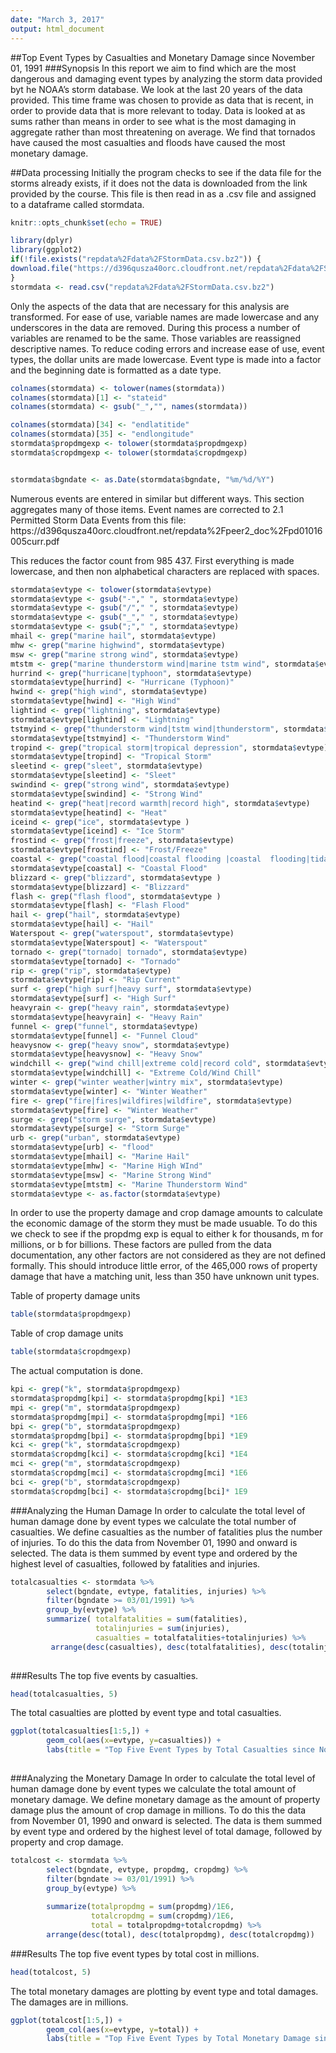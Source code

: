 ```yaml
---
date: "March 3, 2017"
output: html_document
---
```


##Top Event Types by Casualties and Monetary Damage since November 01, 1991
###Synopsis
In this report we aim to find which are the most dangerous and damaging event types by analyzing the storm data provided byt he NOAA's storm database. We look at the last 20 years of the data provided. This time frame was chosen to provide as data that is recent, in order to provide data that is more relevant to today. Data is looked at as sums rather than means in order to see what is the most damaging in aggregate rather than most threatening on average. We find that tornados have caused the most casualties and floods have caused the most monetary damage.

##Data processing
Initially the program checks to see if the data file for the storms already exists, if it does not the data is downloaded from the link provided by the course. This file is then read in as a .csv file and assigned to a dataframe called stormdata.  
```r
knitr::opts_chunk$set(echo = TRUE)
```
```r


library(dplyr)
library(ggplot2)
if(!file.exists("repdata%2Fdata%2FStormData.csv.bz2")) {
download.file("https://d396qusza40orc.cloudfront.net/repdata%2Fdata%2FStormData.csv.bz2","repdata%2Fdata%2FStormData.csv.bz2")
}
stormdata <- read.csv("repdata%2Fdata%2FStormData.csv.bz2")
```

Only the aspects of the data that are necessary for this analysis are transformed. For ease of use, variable names are made lowercase and any underscores in the data are removed. During this process a number of variables are renamed to be the same. Those variables are reassigned descriptive names. To reduce coding errors and increase ease of use, event types, the dollar units are made lowercase. Event type is made into a factor and the beginning date is formatted as a date type.
```r

colnames(stormdata) <- tolower(names(stormdata))
colnames(stormdata)[1] <- "stateid"
colnames(stormdata) <- gsub("_","", names(stormdata))

colnames(stormdata)[34] <- "endlatitide"
colnames(stormdata)[35] <- "endlongitude"
stormdata$propdmgexp <- tolower(stormdata$propdmgexp)
stormdata$cropdmgexp <- tolower(stormdata$cropdmgexp)


stormdata$bgndate <- as.Date(stormdata$bgndate, "%m/%d/%Y") 
```

Numerous events are entered in similar but different ways. This section aggregates many of those items. Event names are corrected to 2.1 Permitted Storm Data Events from this file: 
https://d396qusza40orc.cloudfront.net/repdata%2Fpeer2_doc%2Fpd01016005curr.pdf

This reduces the factor count from 985 437. First everything is made lowercase, and then non alphabetical characters are replaced with spaces. 
```r
stormdata$evtype <- tolower(stormdata$evtype)
stormdata$evtype <- gsub("-"," ", stormdata$evtype)
stormdata$evtype <- gsub("/"," ", stormdata$evtype)
stormdata$evtype <- gsub("_"," ", stormdata$evtype)
stormdata$evtype <- gsub(";"," ", stormdata$evtype)
mhail <- grep("marine hail", stormdata$evtype)
mhw <- grep("marine highwind", stormdata$evtype)
msw <- grep("marine strong wind", stormdata$evtype)
mtstm <- grep("marine thunderstorm wind|marine tstm wind", stormdata$evtype)
hurrind <- grep("hurricane|typhoon", stormdata$evtype)
stormdata$evtype[hurrind] <- "Hurricane (Typhoon)"
hwind <- grep("high wind", stormdata$evtype)
stormdata$evtype[hwind] <- "High Wind"
lightind <- grep("lightning", stormdata$evtype)
stormdata$evtype[lightind] <- "Lightning"
tstmyind <- grep("thunderstorm wind|tstm wind|thunderstorm", stormdata$evtype)
stormdata$evtype[tstmyind] <- "Thunderstorm Wind"
tropind <- grep("tropical storm|tropical depression", stormdata$evtype)
stormdata$evtype[tropind] <- "Tropical Storm"
sleetind <- grep("sleet", stormdata$evtype)
stormdata$evtype[sleetind] <- "Sleet"
swindind <- grep("strong wind", stormdata$evtype)
stormdata$evtype[swindind] <- "Strong Wind"
heatind <- grep("heat|record warmth|record high", stormdata$evtype)
stormdata$evtype[heatind] <- "Heat"
iceind <- grep("ice", stormdata$evtype )
stormdata$evtype[iceind] <- "Ice Storm"
frostind <- grep("frost|freeze", stormdata$evtype)
stormdata$evtype[frostind] <- "Frost/Freeze"
coastal <- grep("coastal flood|coastal flooding |coastal  flooding|tidal flood|tidal flooding", stormdata$evtype)
stormdata$evtype[coastal] <- "Coastal Flood"
blizzard <- grep("blizzard", stormdata$evtype )
stormdata$evtype[blizzard] <- "Blizzard"
flash <- grep("flash flood", stormdata$evtype )
stormdata$evtype[flash] <- "Flash Flood"
hail <- grep("hail", stormdata$evtype)
stormdata$evtype[hail] <- "Hail"
Waterspout <- grep("waterspout", stormdata$evtype)
stormdata$evtype[Waterspout] <- "Waterspout"
tornado <- grep("tornado| tornado", stormdata$evtype)
stormdata$evtype[tornado] <- "Tornado"
rip <- grep("rip", stormdata$evtype)
stormdata$evtype[rip] <- "Rip Current"
surf <- grep("high surf|heavy surf", stormdata$evtype)
stormdata$evtype[surf] <- "High Surf"
heavyrain <- grep("heavy rain", stormdata$evtype)
stormdata$evtype[heavyrain] <- "Heavy Rain"
funnel <- grep("funnel", stormdata$evtype)
stormdata$evtype[funnel] <- "Funnel Cloud"
heavysnow <- grep("heavy snow", stormdata$evtype)
stormdata$evtype[heavysnow] <- "Heavy Snow"
windchill <- grep("wind chill|extreme cold|record cold", stormdata$evtype)
stormdata$evtype[windchill] <- "Extreme Cold/Wind Chill"
winter <- grep("winter weather|wintry mix", stormdata$evtype)
stormdata$evtype[winter] <- "Winter Weather"
fire <- grep("fire|fires|wildfires|wildfire", stormdata$evtype)
stormdata$evtype[fire] <- "Winter Weather"
surge <- grep("storm surge", stormdata$evtype)
stormdata$evtype[surge] <- "Storm Surge"
urb <- grep("urban", stormdata$evtype)
stormdata$evtype[urb] <- "flood"
stormdata$evtype[mhail] <- "Marine Hail"
stormdata$evtype[mhw] <- "Marine High WInd"
stormdata$evtype[msw] <- "Marine Strong Wind"
stormdata$evtype[mtstm] <- "Marine Thunderstorm Wind"
stormdata$evtype <- as.factor(stormdata$evtype)
```

In order to use the property damage and crop damage amounts to calculate the economic damage of the storm they must be made usuable. To do this we check to see if the propdmg exp is equal to either k for thousands, m for millions, or b for billions. These factors are pulled from the data documentation, any other factors are not considered as they are not defined formally. This should introduce little error, of the 465,000 rows of property damage that have a matching unit, less than 350 have unknown unit types.

Table of property damage units
```r
table(stormdata$propdmgexp)
```
Table of crop damage units
```r
table(stormdata$cropdmgexp)
```

The actual computation is done.
```r
kpi <- grep("k", stormdata$propdmgexp)
stormdata$propdmg[kpi] <- stormdata$propdmg[kpi] *1E3
mpi <- grep("m", stormdata$propdmgexp)
stormdata$propdmg[mpi] <- stormdata$propdmg[mpi] *1E6
bpi <- grep("b", stormdata$propdmgexp)
stormdata$propdmg[bpi] <- stormdata$propdmg[bpi] *1E9 
kci <- grep("k", stormdata$cropdmgexp)
stormdata$cropdmg[kci] <- stormdata$cropdmg[kci] *1E4
mci <- grep("m", stormdata$cropdmgexp)
stormdata$cropdmg[mci] <- stormdata$cropdmg[mci] *1E6
bci <- grep("b", stormdata$cropdmgexp)
stormdata$cropdmg[bci] <- stormdata$cropdmg[bci]* 1E9
```

###Analyzing the Human Damage
In order to calculate the total level of human damage done by event types we calculate the total number of casualties. We define casualties as the number of fatalities plus the number of injuries. To do this the data from November 01, 1990 and onward is selected. The data is them summed by event type and ordered by the highest level of casualties, followed by fatalities and injuries. 

```r
totalcasualties <- stormdata %>%
        select(bgndate, evtype, fatalities, injuries) %>%
        filter(bgndate >= 03/01/1991) %>%
        group_by(evtype) %>%
        summarize( totalfatalities = sum(fatalities),
                   totalinjuries = sum(injuries),
                   casualties = totalfatalities+totalinjuries) %>%
         arrange(desc(casualties), desc(totalfatalities), desc(totalinjuries))
       
```

###Results
The top five events by casualties.
```r
head(totalcasualties, 5)
```

The total casualties are plotted by event type and total casualties. 
```r

ggplot(totalcasualties[1:5,]) +
        geom_col(aes(x=evtype, y=casualties)) +
        labs(title = "Top Five Event Types by Total Casualties since November, 1991", x = "Storm Type", y= "Total Casualties")
       
```

###Analyzing the Monetary Damage
In order to calculate the total level of human damage done by event types we calculate the total amount of monetary damage. We define monetary damage as the amount of property damage plus the amount of crop damage in millions. To do this the data from November 01, 1990 and onward is selected. The data is them summed by event type and ordered by the highest level of total damage, followed by property and crop damage.
```r
totalcost <- stormdata %>%
        select(bgndate, evtype, propdmg, cropdmg) %>%
        filter(bgndate >= 03/01/1991) %>%
        group_by(evtype) %>%
        
        summarize(totalpropdmg = sum(propdmg)/1E6,
                  totalcropdmg = sum(cropdmg)/1E6,
                  total = totalpropdmg+totalcropdmg) %>%
        arrange(desc(total), desc(totalpropdmg), desc(totalcropdmg))

```

###Results
The top five event types by total cost in millions. 
```r
head(totalcost, 5)
```
The total monetary damages are plotting by event type and total damages. The damages are in millions. 
```r

ggplot(totalcost[1:5,]) +
        geom_col(aes(x=evtype, y=total)) +
        labs(title = "Top Five Event Types by Total Monetary Damage since November, 1991", x = "Event Type", y= "Monetary Damage in $MM")
```